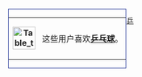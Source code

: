 <div style="float: left; border: solid #213396 1px; margin: 1px;">
{| cellspacing="0" style="width: 238px; background: #7C8BE2;"
| style="width: 45px; height: 45px; background: {{{logo-background|steelblue}}}; text-align: center; font-size: {{{5|{{{id-s|14}}}}}}pt; color: {{{id-fc|black}}};" | '''[[File:Table_tennis.svg|45px]]'''
| style="font-size: {{{info-s|9}}}pt; padding: 4pt; line-height: 1.25em; color: {{{info-fc|black}}};" |这些用户喜欢'''[[乒乓球|乒乓球]]'''。
|}</div>


[[Category:依運動區分的維基人|乒]]